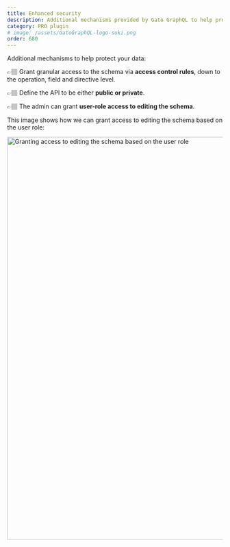 ```yaml
---
title: Enhanced security
description: Additional mechanisms provided by Gato GraphQL to help protect your data.
category: PRO plugin
# image: /assets/GatoGraphQL-logo-suki.png
order: 680
---
```


Additional mechanisms to help protect your data:

👉🏽 Grant granular access to the schema via **access control rules**, down to the operation, field and directive level.

👉🏽 Define the API to be either **public or private**.

👉🏽 The admin can grant **user-role access to editing the schema**.

This image shows how we can grant access to editing the schema based on the user role:

<Image
  src="/assets/guides/upstream-pro/settings-schema-editing-access.png"
  width="1024"
  height="940"
  alt="Granting access to editing the schema based on the user role"
  caption="Granting access to editing the schema based on the user role"
/>
